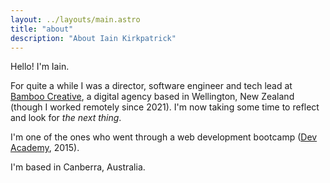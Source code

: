 ```yaml
---
layout: ../layouts/main.astro
title: "about"
description: "About Iain Kirkpatrick"
---
```


Hello! I'm Iain.

For quite a while I was a director, software engineer and tech lead at [Bamboo Creative](https://bamboocreative.nz), a digital agency based in Wellington, New Zealand (though I worked remotely since 2021). I'm now taking some time to reflect and look for _the next thing_.

I'm one of the ones who went through a web development bootcamp ([Dev Academy](https://devacademy.co.nz/), 2015). 

I'm based in Canberra, Australia.